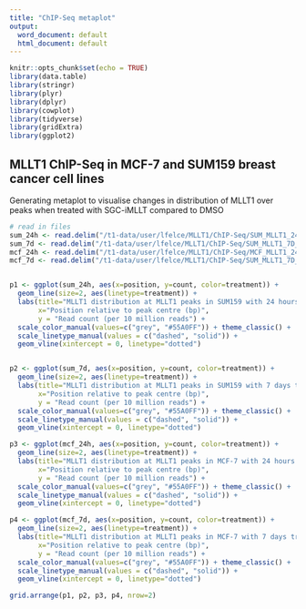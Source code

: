 ```yaml
---
title: "ChIP-Seq metaplot"
output:
  word_document: default
  html_document: default
---
```


```r
knitr::opts_chunk$set(echo = TRUE)
library(data.table)
library(stringr)
library(plyr)
library(dplyr)
library(cowplot)
library(tidyverse)
library(gridExtra)
library(ggplot2)
```

## MLLT1 ChIP-Seq in MCF-7 and SUM159 breast cancer cell lines
Generating metaplot to visualise changes in distribution of MLLT1 over peaks when treated with SGC-iMLLT compared to DMSO

```r
# read in files
sum_24h <- read.delim("/t1-data/user/lfelce/MLLT1/ChIP-Seq/SUM_MLLT1_24H_average.txt", sep=",")
sum_7d <- read.delim("/t1-data/user/lfelce/MLLT1/ChIP-Seq/SUM_MLLT1_7D_average.txt", sep=",")
mcf_24h <- read.delim("/t1-data/user/lfelce/MLLT1/ChIP-Seq/MCF_MLLT1_24H_average.txt", sep=",")
mcf_7d <- read.delim("/t1-data/user/lfelce/MLLT1/ChIP-Seq/SUM_MLLT1_7D_average.txt", sep=",")


p1 <- ggplot(sum_24h, aes(x=position, y=count, color=treatment)) +
  geom_line(size=2, aes(linetype=treatment)) +
  labs(title="MLLT1 distribution at MLLT1 peaks in SUM159 with 24 hours treatment",
       x="Position relative to peak centre (bp)", 
       y = "Read count (per 10 million reads") +
  scale_color_manual(values=c("grey", "#55A0FF")) + theme_classic() +
  scale_linetype_manual(values = c("dashed", "solid")) + 
  geom_vline(xintercept = 0, linetype="dotted")


p2 <- ggplot(sum_7d, aes(x=position, y=count, color=treatment)) +
  geom_line(size=2, aes(linetype=treatment)) +
  labs(title="MLLT1 distribution at MLLT1 peaks in SUM159 with 7 days treatment",
       x="Position relative to peak centre (bp)", 
       y = "Read count (per 10 million reads") +
  scale_color_manual(values=c("grey", "#55A0FF")) + theme_classic() +
  scale_linetype_manual(values = c("dashed", "solid")) + 
  geom_vline(xintercept = 0, linetype="dotted")

p3 <- ggplot(mcf_24h, aes(x=position, y=count, color=treatment)) +
  geom_line(size=2, aes(linetype=treatment)) +
  labs(title="MLLT1 distribution at MLLT1 peaks in MCF-7 with 24 hours treatment",
       x="Position relative to peak centre (bp)", 
       y = "Read count (per 10 million reads") +
  scale_color_manual(values=c("grey", "#55A0FF")) + theme_classic() +
  scale_linetype_manual(values = c("dashed", "solid")) + 
  geom_vline(xintercept = 0, linetype="dotted")

p4 <- ggplot(mcf_7d, aes(x=position, y=count, color=treatment)) +
  geom_line(size=2, aes(linetype=treatment)) +
  labs(title="MLLT1 distribution at MLLT1 peaks in MCF-7 with 7 days treatment",
       x="Position relative to peak centre (bp)", 
       y = "Read count (per 10 million reads") +
  scale_color_manual(values=c("grey", "#55A0FF")) + theme_classic() +
  scale_linetype_manual(values = c("dashed", "solid")) + 
  geom_vline(xintercept = 0, linetype="dotted")

```

```r

grid.arrange(p1, p2, p3, p4, nrow=2)

```

